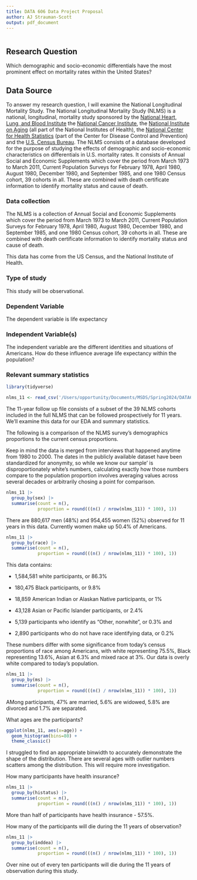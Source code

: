 ```yaml
---
title: DATA 606 Data Project Proposal
author: AJ Strauman-Scott
output: pdf_document
---
```


```r
```

## Research Question 

Which demographic and socio-economic differentials have the most prominent effect on mortality rates within the United States?

## Data Source

To answer my research question, I will examine the National Longitudinal Mortality Study. The National Longitudinal Mortality Study (NLMS) is a national, longitudinal, mortality study sponsored by the [National Heart, Lung, and Blood Institute](https://www.nhlbi.nih.gov/) the [National Cancer Institute](http://www.nci.nih.gov/), the [National Institute on Aging](http://www.nia.nih.gov/) (all part of the National Institutes of Health), the [National Center for Health Statistics](http://www.cdc.gov/nchs/) (part of the Center for Disease Control and Prevention) and the [U.S. Census Bureau](http://www.census.gov/). The NLMS consists of a database developed for the purpose of studying the effects of demographic and socio-economic characteristics on differentials in U.S. mortality rates. It consists of Annual Social and Economic Supplements which cover the period from March 1973 to March 2011, Current Population Surveys for February 1978, April 1980, August 1980, December 1980, and September 1985, and one 1980 Census cohort, 39 cohorts in all. These are combined with death certificate information to identify mortality status and cause of death. 


### Data collection 

The NLMS is a collection of Annual Social and Economic Supplements which cover the period from March 1973 to March 2011, Current Population Surveys for February 1978, April 1980, August 1980, December 1980, and September 1985, and one 1980 Census cohort, 39 cohorts in all. These are combined with death certificate information to identify mortality status and cause of death.

This data has come from the US Census, and the National Institute of Health.

### Type of study 

This study will be observational.

### Dependent Variable

The dependent variable is life expectancy

### Independent Variable(s)

The independent variable are the different identities and situations of Americans. How do these influence average life expectancy within the population?

### Relevant summary statistics 

```r
library(tidyverse)

nlms_11 <- read_csv('/Users/opportunity/Documents/MSDS/Spring2024/DATA606/project/data/NLMS_PublicUse_5.1_20210416/11_new.csv', show_col_types = FALSE)
```

The 11-year follow up file consists of a subset of the 39 NLMS cohorts included in the full NLMS that can be followed prospectively for 11 years. We'll examine this data for our EDA and summary statistics.

The following is a comparison of the NLMS survey's demographics proportions to the current census proportions. 

Keep in mind the data is merged from interviews that happened anytime from 1980 to 2000. The dates in the publicly available dataset have been standardized for anonymity, so while we know our sample' is disproportionately white's numbers, calculating exactly how those numbers compare to the population proportion involves averaging values across several decades or arbitrarily chosing a point for comparison.

```r
nlms_11 |> 
  group_by(sex) |> 
  summarise(count = n(),
            proportion = round(((n() / nrow(nlms_11)) * 100), 1))
```
There are 880,617 men (48%) and 954,455 women (52%) observed for 11 years in this data. Currently women make up 50.4% of Americans.

```r
nlms_11 |> 
  group_by(race) |> 
  summarise(count = n(),
            proportion = round(((n() / nrow(nlms_11)) * 100), 1))
```

This data contains:

-   1,584,581 white participants, or 86.3% 

-   180,475 Black participants, or 9.8%

-   18,859 American Indian or Alaskan Native participants, or 1%

-   43,128 Asian or Pacific Islander participants, or 2.4%

-   5,139 participants who identify as "Other, nonwhite", or 0.3% and

-   2,890 participants who do not have race identifying data, or 0.2%

These numbers differ with some significance from today's census proportions of race among Americans, with white representing 75.5%, Black representing 13.6%, Asian at 6.3% and mixed race at 3%. Our data is overly white compared to today's population. 

```r
nlms_11 |> 
  group_by(ms) |> 
  summarise(count = n(),
            proportion = round(((n() / nrow(nlms_11)) * 100), 1))
```

AMong participants, 47% are married, 5.6% are widowed, 5.8% are divorced and 1.7% are separated.

What ages are the participants?
```r
ggplot(nlms_11, aes(x=age)) +
  geom_histogram(bins=80) +
  theme_classic()
```

I struggled to find an appropriate binwidth to accurately demonstrate the shape of the distribution. There are several ages with outlier numbers scatters among the distribution. This will require more investigation.

How many participants have health insurance?

```r
nlms_11 |> 
  group_by(histatus) |> 
  summarise(count = n(),
            proportion = round(((n() / nrow(nlms_11)) * 100), 1))
```
 More than half of participants have health insurance - 57.5%. 

How many of the participants will die during the 11 years of observation?

```r
nlms_11 |> 
  group_by(inddea) |> 
  summarise(count = n(),
            proportion = round(((n() / nrow(nlms_11)) * 100), 1))
```
Over nine out of every ten participants will die during the 11 years of observation during this study.
